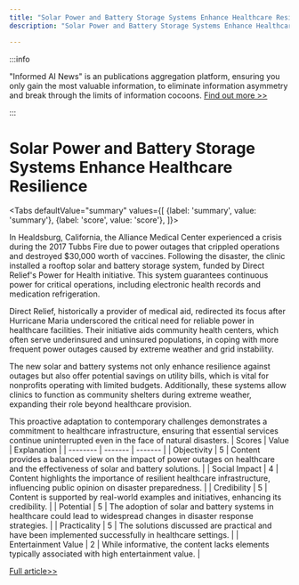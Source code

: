 ```yaml
---
title: "Solar Power and Battery Storage Systems Enhance Healthcare Resilience"
description: "Solar Power and Battery Storage Systems Enhance Healthcare Resilience"

---
```



:::info

"Informed AI News" is an publications aggregation platform, ensuring you only gain the most valuable information, to eliminate information asymmetry and break through the limits of information cocoons.  [Find out more >>](/)

:::

# Solar Power and Battery Storage Systems Enhance Healthcare Resilience


<Tabs
	defaultValue="summary"
	values={[
	{label: 'summary', value: 'summary'},
	{label: 'score', value: 'score'},
]}>
<TabItem value="summary">


In Healdsburg, California, the Alliance Medical Center experienced a crisis during the 2017 Tubbs Fire due to power outages that crippled operations and destroyed $30,000 worth of vaccines. Following the disaster, the clinic installed a rooftop solar and battery storage system, funded by Direct Relief's Power for Health initiative. This system guarantees continuous power for critical operations, including electronic health records and medication refrigeration.

Direct Relief, historically a provider of medical aid, redirected its focus after Hurricane Maria underscored the critical need for reliable power in healthcare facilities. Their initiative aids community health centers, which often serve underinsured and uninsured populations, in coping with more frequent power outages caused by extreme weather and grid instability.

The new solar and battery systems not only enhance resilience against outages but also offer potential savings on utility bills, which is vital for nonprofits operating with limited budgets. Additionally, these systems allow clinics to function as community shelters during extreme weather, expanding their role beyond healthcare provision.

This proactive adaptation to contemporary challenges demonstrates a commitment to healthcare infrastructure, ensuring that essential services continue uninterrupted even in the face of natural disasters.
</TabItem>
<TabItem value="score">
	| Scores     | Value   | Explanation |
	| -------- | ------- | ------- |
	| Objectivity  | 5    | Content provides a balanced view on the impact of power outages on healthcare and the effectiveness of solar and battery solutions.    |
	| Social Impact | 4     | Content highlights the importance of resilient healthcare infrastructure, influencing public opinion on disaster preparedness.    |
	| Credibility    | 5    | Content is supported by real-world examples and initiatives, enhancing its credibility.    |
	| Potential    | 5    | The adoption of solar and battery systems in healthcare could lead to widespread changes in disaster response strategies.    |
	| Practicality    | 5    | The solutions discussed are practical and have been implemented successfully in healthcare settings.    |
	| Entertainment Value    | 2    | While informative, the content lacks elements typically associated with high entertainment value.    |
</TabItem>
</Tabs>

[Full article>>](https://apnews.com/article/direct-relief-rooftop-solar-power-community-health-centers-21709fe36279d2c2f263ad965529ef85)
